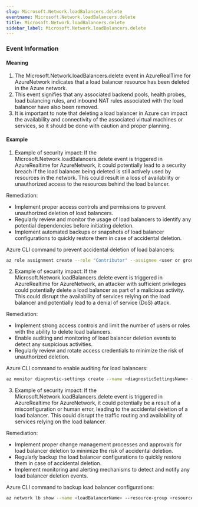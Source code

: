 ```yaml
--- 
slug: Microsoft.Network.loadBalancers.delete
eventname: Microsoft.Network.loadBalancers.delete
title: Microsoft.Network.loadBalancers.delete
sidebar_label: Microsoft.Network.loadBalancers.delete
---
```

                       
### Event Information

#### Meaning

1. The Microsoft.Network.loadBalancers.delete event in AzureRealTime for AzureNetwork indicates that a load balancer resource has been deleted in the Azure network.
2. This event signifies that any associated backend pools, health probes, load balancing rules, and inbound NAT rules associated with the load balancer have also been removed.
3. It is important to note that deleting a load balancer in Azure can impact the availability and connectivity of the associated virtual machines or services, so it should be done with caution and proper planning.

#### Example

1. Example of security impact: If the Microsoft.Network.loadBalancers.delete event is triggered in AzureRealtime for AzureNetwork, it could potentially lead to a security breach if the load balancer being deleted is still actively used by resources in the network. This could result in a loss of availability or unauthorized access to the resources behind the load balancer.

Remediation:
- Implement proper access controls and permissions to prevent unauthorized deletion of load balancers.
- Regularly review and monitor the usage of load balancers to identify any potential dependencies before initiating deletion.
- Implement automated backups or snapshots of load balancer configurations to quickly restore them in case of accidental deletion.

Azure CLI command to prevent accidental deletion of load balancers:
```bash
az role assignment create --role "Contributor" --assignee <user or group principal ID> --scope /subscriptions/<subscriptionID>/resourceGroups/<resourceGroupName>/providers/Microsoft.Network/loadBalancers/<loadBalancerName>
```

2. Example of security impact: If the Microsoft.Network.loadBalancers.delete event is triggered in AzureRealtime for AzureNetwork, an attacker with sufficient privileges could potentially delete a load balancer as part of a malicious activity. This could disrupt the availability of services relying on the load balancer and potentially lead to a denial of service (DoS) attack.

Remediation:
- Implement strong access controls and limit the number of users or roles with the ability to delete load balancers.
- Enable auditing and monitoring of load balancer deletion events to detect any suspicious activities.
- Regularly review and rotate access credentials to minimize the risk of unauthorized deletion.

Azure CLI command to enable auditing for load balancers:
```bash
az monitor diagnostic-settings create --name <diagnosticSettingsName> --resource /subscriptions/<subscriptionID>/resourceGroups/<resourceGroupName>/providers/Microsoft.Network/loadBalancers/<loadBalancerName> --logs '[{"category": "LoadBalancerProbeHealthStatus", "enabled": true}]'
```

3. Example of security impact: If the Microsoft.Network.loadBalancers.delete event is triggered in AzureRealtime for AzureNetwork, it could potentially be a result of a misconfiguration or human error, leading to the accidental deletion of a load balancer. This could disrupt the traffic routing and availability of services relying on the load balancer.

Remediation:
- Implement proper change management processes and approvals for load balancer deletion to minimize the risk of accidental deletion.
- Regularly backup the load balancer configurations to quickly restore them in case of accidental deletion.
- Implement monitoring and alerting mechanisms to detect and notify any load balancer deletion events.

Azure CLI command to backup load balancer configurations:
```bash
az network lb show --name <loadBalancerName> --resource-group <resourceGroupName> --subscription <subscriptionID> --query "{name:name, frontendIPConfigurations:frontendIPConfigurations, backendAddressPools:backendAddressPools, loadBalancingRules:loadBalancingRules, probes:probes}" > load_balancer_backup.json
```


 